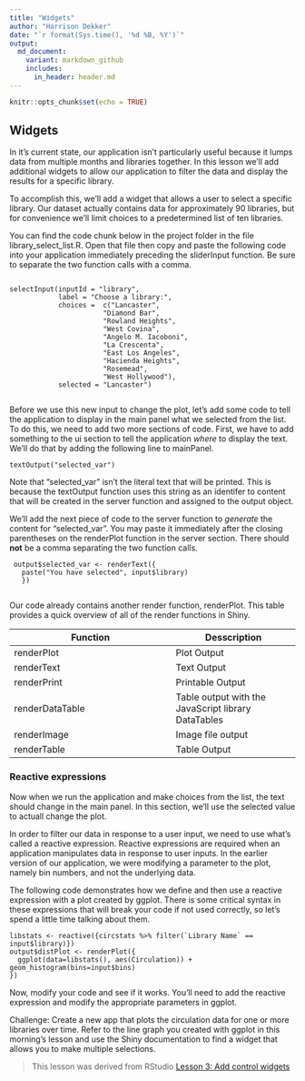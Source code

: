 ```yaml
---
title: "Widgets"
author: "Harrison Dekker"
date: "`r format(Sys.time(), '%d %B, %Y')`"
output:
  md_document:
    variant: markdown_github
    includes:
      in_header: header.md
---
```

```r
knitr::opts_chunk$set(echo = TRUE)
```

## Widgets
In it's current state, our application isn't particularly useful because it lumps data from multiple months and libraries together. In this lesson we'll add additional widgets to allow our application to filter the data and display the results for a specific library.   

To accomplish this, we'll add a widget that allows a user to select a specific library. Our dataset actually contains data for approximately 90 libraries, but for convenience we'll limit choices to a predetermined list of ten libraries.

You can find the code chunk below in the project folder in the file library_select_list.R. Open that file then copy and paste the following code into your application immediately preceding the sliderInput function. Be sure to separate the two function calls with a comma.

```

selectInput(inputId = "library", 
            label = "Choose a library:",
            choices =  c("Lancaster",
                       "Diamond Bar",
                       "Rowland Heights",
                       "West Covina",
                       "Angelo M. Iacoboni",
                       "La Crescenta",
                       "East Los Angeles",
                       "Hacienda Heights",
                       "Rosemead",
                       "West Hollywood"), 
            selected = "Lancaster")
                       
```

Before we use this new input to change the plot, let's add some code to tell the application to display in the main panel what we selected from the list. To do this, we need to add two more sections of code. First, we have to add something to the ui section to tell the application *where* to display the text. We'll do that by adding the following line to mainPanel. 

```
textOutput("selected_var")
```

Note that "selected_var" isn't the literal text that will be printed. This is because the textOutput function uses this string as an identifer to content that will be created in the server function and assigned to the output object.

We'll add the next piece of code to the server function to *generate* the content for "selected_var". You may paste it immediately after the closing parentheses on the renderPlot function in the server section. There should **not** be a comma separating the two function calls.

```
 output$selected_var <- renderText({ 
   paste("You have selected", input$library)
   })
   
```
Our code already contains another render function, renderPlot. This table provides a quick overview of all of the render functions in Shiny.

Function          | Desscription
----------------- | -------------
renderPlot        | Plot Output
renderText        | Text Output
renderPrint       | Printable Output
renderDataTable   | Table output with the JavaScript library DataTables
renderImage       | Image file output
renderTable       | Table Output
 
### Reactive expressions

Now when we run the application and make choices from the list, the text should change in the main panel. In this section, we'll use the selected value to actuall change the plot.

In order to filter our data in response to a user input, we need to use what's called a reactive expression. Reactive expressions are required when an application manipulates data in response to user inputs. In the earlier version of our application, we were modifying a parameter to the plot, namely bin numbers, and not the underlying data.

The following code demonstrates how we define and then use a reactive expression with a plot created by ggplot. There is some critical syntax in these expressions that will break your code if not used correctly, so let's spend a little time talking about them.

```
libstats <- reactive({circstats %>% filter(`Library Name` == input$library)})
output$distPlot <- renderPlot({
  ggplot(data=libstats(), aes(Circulation)) + geom_histogram(bins=input$bins)
})
```

Now, modify your code and see if it works. You'll need to add the reactive expression and modify the appropriate parameters in ggplot.


Challenge:
Create a new app that plots the circulation data for one or more libraries over time. Refer to the line graph you created with ggplot in this morning's lesson and use the Shiny documentation to find a widget that allows you to make multiple selections. 


> This lesson was derived from RStudio [Lesson 3: Add control widgets](https://shiny.rstudio.com/tutorial/written-tutorial/lesson3/)